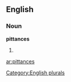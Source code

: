 
==English==

===Noun===
'''pittances'''

# {{plural of|[[pittance]]}}

[[Category:English plurals]]

[[ar:pittances]]